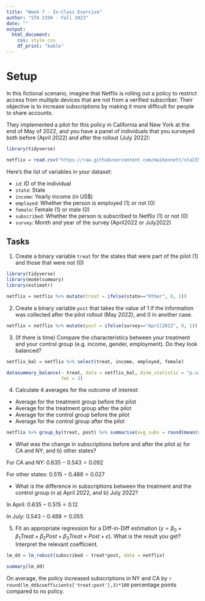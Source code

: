 ```yaml
---
title: "Week 7 - In-Class Exercise"
author: "STA 235H - Fall 2023"
date: ""
output: 
  html_document:
    css: style.css
    df_print: "kable"
---
```

<style type="text/css">
div.main-container {
  max-width: 1800px;
  margin-left: auto;
  margin-right: auto;
}

@media only screen and (max-width: 600px) {
   body {
      margin: 0;
      padding: 0;
   }
   .sample {
      width: 100%;
   }
}
</style>

# Setup

In this fictional scenario, imagine that Netflix is rolling out a policy to restrict access from multiple devices that are not from a verified subscriber. Their objective is to increase subscriptions by making it more difficult for people to share accounts. 

They implemented a pilot for this policy in California and New York at the end of May of 2022, and you have a panel of individuals that you surveyed both before (April 2022) and after the rollout (July 2022):

```r
library(tidyverse)

netflix = read.csv("https://raw.githubusercontent.com/maibennett/sta235/main/exampleSite/content/Classes/Week7/1_DiffInDiff/data/netflix.csv")
```

Here's the list of variables in your dataset:

- `id`: ID of the individual
- `state`: State
- `income`: Yearly income (in US$)
- `employed`: Whether the person is employed (1) or not (0)
- `female`: Female (1) or male (0)
- `subscribed`: Whether the person is subscribed to Netflix (1) or not (0)
- `survey`: Month and year of the survey (April2022 or July2022)

## Tasks

1) Create a binary variable `treat` for the states that were part of the pilot (1) and those that were not (0)

```r
library(tidyverse)
library(modelsummary)
library(estimatr)

netflix = netflix %>% mutate(treat = ifelse(state=="Other", 0, 1))
```


2) Create a binary variable `post` that takes the value of 1 if the information was collected after the pilot rollout (May 2022), and 0 in another case.

```r
netflix = netflix %>% mutate(post = ifelse(survey=="April2022", 0, 1))
```

3) (If there is time) Compare the characteristics between your treatment and your control group (e.g. income, gender, employment). Do they look balanced?

```r
netflix_bal = netflix %>% select(treat, income, employed, female)

datasummary_balance(~ treat, data = netflix_bal, dinm_statistic = "p.value",
                    fmt = 3)
```

4) Calculate 4 averages for the outcome of interest: 

  - Average for the treatment group before the pilot
  - Average for the treatment group after the pilot
  - Average for the control group before the pilot
  - Average for the control group after the pilot
  

```r
netflix %>% group_by(treat, post) %>% summarise(avg_subs = round(mean(subscribed), 3))
```

- What was the change in subscriptions before and after the pilot a) for CA and NY, and b) other states?

For CA and NY: $0.635 - 0.543 = 0.092$

For other states: $0.515 - 0.488 = 0.027$

- What is the difference in subscriptions between the treatment and the control group in a) April 2022, and b) July 2022?

In April: $0.635 - 0.515 = 0.12$

In July: $0.543 - 0.488 = 0.055$

5) Fit an appropriate regression for a Diff-in-Diff estimation ($y = \beta_0 + \beta_1Treat + \beta_2Post + \beta_3 Treat \times Post + \varepsilon$). What is the result you get? Interpret the relevant coefficient.

```r
lm_dd = lm_robust(subscribed ~ treat*post, data = netflix)

summary(lm_dd)
```

On average, the policy increased subscriptions in NY and CA by `r round(lm_dd$coefficients['treat:post'],3)*100` percentage points compared to no policy.

